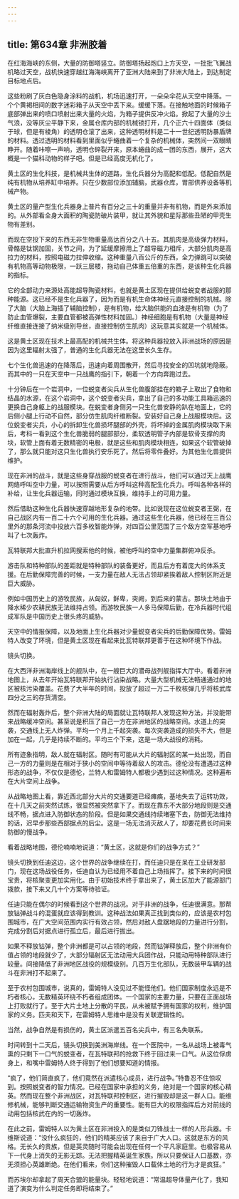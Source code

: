 ```yaml
---
---
---
```

title: 第634章 非洲胶着
---



在红海海峡的东侧，大量的防御塔竖立。防御塔扬起炮口上方天空，一批批飞翼战机略过天空，战机快速穿越红海海峡离开了亚洲大陆来到了非洲大陆上，到达制定目标地点后。

这些粉刷了灰白色隐身涂料的战机，机场迅速打开，一朵朵伞花从天空中降落。一个个黄褐相间的数字迷彩箱子从天空中丢下来。缓缓下落。在接触地面的时候箱子底部弹出来的喷口喷射出来大量的火焰，为箱子提供反冲火焰。掀起了大量的沙土气浪，没等灰尘平静下来，金属仓库内部的机械锁打开，几个正六十四面体（类似于球，但是有棱角）的透明仓滚了出来，这种透明材料是二十一世纪透明防暴盾牌的材料。透过透明的材料看到里面似乎蜷曲着一个复杂的机械体，突然间一双眼睛睁开。随着咔嚓一声响，透明仓碎裂开来，原本蜷曲的成一团的东西，展开，这大概是一个猫科动物的样子吧。但是已经高度无机化了。

黄土区的生化科技，是机械共生体的道路，生化兵器分为高配和低配。低配自然是纯有机物从培养缸中培养。只在少数部位添加辅脑，武器仓库，胃部供养设备等机械产物。

黄土区的量产型生化兵器身上普片有百分之三十的重量并非有机物，而是外来添加的。从外部看全身大面积的陶瓷防破片装甲，就让其外貌和星际那些丑陋的甲壳生物有差别。

而现在空投下来的东西无非生物重量高达百分之八十五。其肌肉是高级弹力材料，骨骼是钛钢加固，关节之间，为了延缓摩擦用上了超导磁力相斥，大部分肌肉是高拉力的材料，按照电磁力拉伸收缩。这种重量八百公斤的东西，全力弹跳可以突破有机物高等动物极限，一跃三层楼，拖动自己体重五倍重的东西，是该种生化兵器的指标。

它的全部动力来源处高能超导陶瓷材料，也就是黄土区现在提供给蜕变者战服的那种能源。这已经不是生化兵器了，因为而是有机生命体神经元直接控制的机械。除了大脑（大脑上海插了辅脑控制），是有机物，给大脑供能的血液是有机物（为了防止血管爆裂，主要血管都被高弹性材料加固。）神经细胞是有机物（大量是神经纤维直接连接了纳米级别导丝，直接控制仿生肌肉）这玩意其实就是一个机械体。

这是黄土区现在技术上最高配的机械共生体。将这种兵器投放入非洲战场的原因是因为这里辐射太强了，普通的生化兵器无法在这里长久生存。

七个生化兽迅速的在降落后，迅速向着周围散开，然后寻找安全的凹坑就地隐蔽。而其中的一只在天空中一只战鹰的指引下，朝着一个方向奔跑过去。

十分钟后在一个岩洞中，一位蜕变者尖兵从生化兽腹部挂在的箱子上取出了食物和结晶的水源，在这个岩洞中，这个蜕变者尖兵，拿出了自己的多功能工具箱迅速的更换自己身躯上的战服模块。在蜕变者身侧另一只生化兽安静的趴在地面上，它的后侧小腿上行动不自然，部分仿生肌肉纤维断裂。安装好自己身上战服模块后。这位蜕变者尖兵，小心的拆卸生化兽损坏腿部的外壳，将坏掉的金属肌肉模块取下来后，考科一看到这个生化兽脆弱的腿部部分，柔软透明管子内部是软骨支撑的肉块，软管上面有着无数精密的电极，就是这些和肌肉模块相连，如果这个软管破掉了，那么就只能对这只生化兽执行安乐死了。然后将零件叠好。为其他生化兽提供维护。

现在非洲的战斗，就是这些身穿战服的蜕变者在进行战斗，他们可以通过天上战鹰网络呼叫空中力量，可以按照需要从后方呼叫这种高配生化兵力。呼叫各种各样的补给，让生化兵器运输，同时通过模块互换，维持手上的可用力量。

然后借助这种生化兵器快速穿越地形复杂的地带。比如说现在这位蜕变者王弼，在自己战区内有一百二十六个可用的生化兵器。通过这些生化兵器，他已经在三百公里外的那条河流中投放六百多枚智能炸弹，对四百公里范围了三个敌方空军基地呼叫了七次轰炸。

瓦特联邦大批直升机拉网搜索他的时候，被他呼叫的空中力量集群俯冲反杀。

游击队和特种部队的差距就是特种部队的装备更好，而且后方有着庞大的体系支援。在后勤保障完善的时候，一支力量在敌人无法占领却紧挨着敌人控制区附近是巨大威胁。

例如中国历史上的游牧民族，从匈奴，鲜卑，突阙，到后来的蒙古。那块土地由于降水稀少农耕民族无法维持占领。而游牧民族一人多马保障后勤，在冷兵器时代组成军队是中国历史上很头疼的威胁。

天空中的情报保障，以及地面上生化兵器对少量蜕变者尖兵的后勤保障优势。雷姆特人改变了环境，但是黄土区现在看起来比瓦特联邦更善于在这种环境下作战。

镜头切换。

在大西洋非洲海岸线上的舰队中，在一艘巨大的潜母战列舰指挥大厅中。看着非洲地图上，从去年开始瓦特联邦开始执行沾染战略。大量大型机械无法畅通通过的地区被核污染覆盖。花费了大半年的时间，投放了超过一万二千枚核弹几乎将核武库四分之三的存货清空。

然而在辐射轰炸后，整个非洲大陆的局面就让瓦特联邦人发现这种方法，并没能带来战略缓冲空间。甚至说是积压了自己一方在非洲地区的战略空间。水道上的突袭，交通线上无人炸弹。平均一个月上千起突袭。每次突袭造成的损失不大，但是加在一起，几乎是持续不断的。平均三个下来，这是一场大战役的消耗。

所有迹象指明，敌人就在辐射区。随时有可能从大片的辐射区的某一处出现，而自己一方的力量则是在相对于狭小的空间中等待着敌人的攻击。德伦没有遭遇过这种形态的战争，不仅仅是德伦，兰特人和雷姆特人都极少遇到过这种情况。这种遍布在大片空间上战争。

从战略地图上看，靠近西北部分大片的交通要道已经瘫痪，基地失去了运转功效，在十几天之前突然试炼，很显然被突然拿下了。而现在靠东不大部分地段则是交通线不畅，据点进入防御状态的阶段。但是如果交通线持续堵塞下去，防御无法维持的话，迟早步那些西部据点的后尘。这是一场无法消灭敌人了，却要花费长时间来防御的慢战争。

看着战略地图，德伦喃喃地说道：“黄土区，这就是你们的战争方式？”

镜头切换到任迪这边，这个世界的战争继续在打，而任迪只是在呆在工业研发部门，现在这场战役任务，任迪自认为已经用不着自己上场指挥了。接下来的时间很宝贵，将核聚变更加实用化。由于初始技术终于拿出来了，黄土区加大了能源部门拨款，接下来又几十个方案等待验证。

任迪只能在偶尔的时候看到这个世界的战况。对于非洲的战争，任迪很满意。那帮放钴弹战斗的混蛋就应该得到教训。这种战法如果真正找到类似的，应该是农村包围城市，在广大空间范围内实行有效占领，然后对敌人盘踞地段的力量进行分割，完成分割后对据点进行孤立后，最后进行拔出。

如果不释放钴弹，整个非洲都是可以占领的地段，然而钴弹释放后，整个非洲有价值占领的地段就少了，大部分辐射区无法动用大兵团作战，只能动用特种部队进行较量。间接降低了非洲地区战役的规模级别。几百万生化部队，无数装甲车辆的战斗在非洲打不起来了。

至于农村包围城市，说真的，雷姆特人没见过不能怪他们。他们国家制度永远是不朽者核心，无数精英环绕不朽者组成团体。一个国家的主要力量，只要在正面战场上打败就行了。至于大片土地上分散的平民，从未被赋予拥有国家的权利，维护国家的义务。匹夫和天下，在雷姆特人思维中是没有关联逻辑性的。

当然，战争自然是有损伤的，黄土区派遣五百名尖兵中，有三名失联系。

时间转到十二天后，镜头切换到美洲海岸线。在一个医院中，一名从战场上被毒气熏的只剩下一口气的蜕变者，在瓦特联邦的抢救下终于回过来一口气。从这位俘虏身上，和嘴中雷姆特人终于得到了他们想要知道的情报。

“疯了，他们简直疯了，他们竟然在派遣核心成员，进行战争。”特鲁忍不住惊叹到。按照蜕变者的智力情况。已经在国家中承担的义务，绝对是一个国家的核心精英。然而现在整个非洲战区，对瓦特联邦控制区，进行摧毁却是这一群人口。能维修机械，能够判断交通运输物资生产的重要性。能有巨大的权限指挥后方对前线的动用包括核武在内的一切轰炸。

在此之前，雷姆特人以为黄土区在非洲投入的是类似刀锋战士一样的人形兵器。卡维斯说道：“没什么疯狂的，他们的精英应该了来自于广大人口。这就是东方的风格。无长久的贵族，但是英灵随时可能会出现在任何一个平凡家庭里。也极容易从下一代身上消失的无影无踪。无法把握精英诞生家族。所以只要保证人口基数，亦无须担心英雄断绝。在他们看来，你们这种摧毁人口载体土地的行为才是疯狂。”

而苏埃尔却拿起了周天合盟的能量块。轻轻地说道：“常温超导体量产化了，我知道了演变为什么判定任务即将结束了。”